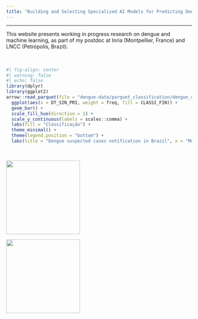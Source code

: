 ```yaml
---
title: "Building and Selecting Specialized AI Models for Predicting Dengue Disease"
---
```


------------------------------------------------------------------------

This website presents working in progress research on dengue and machine learning, as part of my postdoc at Inria (Montpellier, France) and LNCC (Petrópolis, Brazil).\
\
\

```r
#| fig-align: center
#| warning: false
#| echo: false
library(dplyr)
library(ggplot2)
arrow::read_parquet(file = "dengue-data/parquet_classification/dengue_cases_classification.parquet") %>%
  ggplot(aes(x = DT_SIN_PRI, weight = freq, fill = CLASSI_FIN)) +
  geom_bar() +
  scale_fill_hue(direction = 1) +
  scale_y_continuous(labels = scales::comma) +
  labs(fill = "Classificação") +
  theme_minimal() +
  theme(legend.position = "bottom") +
  labs(title = "Dengue suspected cases notification in Brazil", x = "Month of first symptom's onset", y = "Records", fill = "Classification")
```

\

![](images/inr_logo_rouge.png){fig-align="center" width="200"}

![](images/MARCACOMPLETA_LNCC_HORIZONTAL_FINAL_PNG_azul.png){fig-align="center" width="200"}

